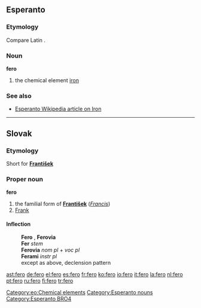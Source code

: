 ==Esperanto==

===Etymology===
Compare Latin {{term|ferrum|lang=la}}.

===Noun===
'''fero'''
# the chemical element [[iron]]

===See also===
*[http://eo.wikipedia.org/wiki/fero Esperanto Wikipedia article on Iron]

[[Category:eo:Chemical elements]]
[[Category:Esperanto nouns]]
[[Category:Esperanto BRO4]]

----

==Slovak==

===Etymology===
Short for '''[[František]]''' <!--- slovake "fero" estas mallongigo por "Francisko".
SED - en tiu cxi loko tio estas sxerco, cxu ne? - toto je akýsi vtip, nie? --->

===Proper noun===
'''fero'''

# the familial form of '''[[František]]''' (''[[Francis]]'')
# [[Frank]]

====Inflection====
:'''Fero''' {{n}}, '''Ferovia''' {{p}}
:'''Fer''' ''stem''
:'''Ferovia''' ''nom pl'' + ''voc pl''
:'''Ferami''' ''instr pl''
:except as above, declension pattern {{chlap}}

[[ast:fero]]
[[de:fero]]
[[el:fero]]
[[es:fero]]
[[fr:fero]]
[[ko:fero]]
[[io:fero]]
[[it:fero]]
[[la:fero]]
[[nl:fero]]
[[pt:fero]]
[[ru:fero]]
[[fi:fero]]
[[tr:fero]]